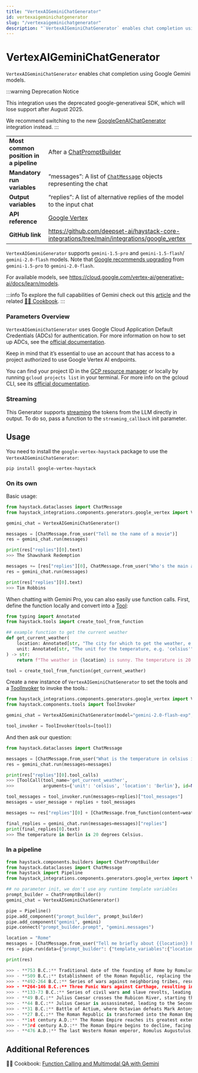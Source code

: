 ```yaml
---
title: "VertexAIGeminiChatGenerator"
id: vertexaigeminichatgenerator
slug: "/vertexaigeminichatgenerator"
description: "`VertexAIGeminiChatGenerator` enables chat completion using Google Gemini models."
---
```


# VertexAIGeminiChatGenerator

`VertexAIGeminiChatGenerator` enables chat completion using Google Gemini models.

:::warning Deprecation Notice

This integration uses the deprecated google-generativeai SDK, which will lose support after August 2025.

We recommend switching to the new [GoogleGenAIChatGenerator](googlegenaichatgenerator.mdx) integration instead.
:::

|  |  |
| --- | --- |
| **Most common position in a pipeline** | After a [ChatPromptBuilder](../builders/chatpromptbuilder.mdx)                                                 |
| **Mandatory run variables**            | “messages”: A list of [`ChatMessage`](../../concepts/data-classes/chatmessage.mdx)  objects representing the chat |
| **Output variables**                   | “replies”: A list of alternative replies of the model to the input chat                              |
| **API reference**                      | [Google Vertex](/reference/integrations-google-vertex)                                                      |
| **GitHub link**                        | https://github.com/deepset-ai/haystack-core-integrations/tree/main/integrations/google_vertex      |

`VertexAIGeminiGenerator` supports `gemini-1.5-pro` and `gemini-1.5-flash`/  `gemini-2.0-flash` models. Note that [Google recommends upgrading](https://cloud.google.com/vertex-ai/generative-ai/docs/learn/model-versions) from `gemini-1.5-pro` to `gemini-2.0-flash`.

For available models, see https://cloud.google.com/vertex-ai/generative-ai/docs/learn/models.

:::info
To explore the full capabilities of Gemini check out this [article](https://haystack.deepset.ai/blog/gemini-models-with-google-vertex-for-haystack) and the related [🧑‍🍳 Cookbook](https://colab.research.google.com/github/deepset-ai/haystack-cookbook/blob/main/notebooks/vertexai-gemini-examples.ipynb).
:::

### Parameters Overview

`VertexAIGeminiChatGenerator` uses Google Cloud Application Default Credentials (ADCs) for authentication. For more information on how to set up ADCs, see the [official documentation](https://cloud.google.com/docs/authentication/provide-credentials-adc).

Keep in mind that it’s essential to use an account that has access to a project authorized to use Google Vertex AI endpoints.

You can find your project ID in the [GCP resource manager](https://console.cloud.google.com/cloud-resource-manager) or locally by running `gcloud projects list` in your terminal. For more info on the gcloud CLI, see its [official documentation](https://cloud.google.com/cli).

### Streaming

This Generator supports [streaming](guides-to-generators/choosing-the-right-generator.mdx#streaming-support) the tokens from the LLM directly in output. To do so, pass a function to the `streaming_callback` init parameter.

## Usage

You need to install the `google-vertex-haystack` package to use the  `VertexAIGeminiChatGenerator`:

```shell
pip install google-vertex-haystack
```

### On its own

Basic usage:

```python
from haystack.dataclasses import ChatMessage
from haystack_integrations.components.generators.google_vertex import VertexAIGeminiChatGenerator

gemini_chat = VertexAIGeminiChatGenerator()

messages = [ChatMessage.from_user("Tell me the name of a movie")]
res = gemini_chat.run(messages)

print(res["replies"][0].text)
>>> The Shawshank Redemption

messages += [res["replies"][0], ChatMessage.from_user("Who's the main actor?")]
res = gemini_chat.run(messages)

print(res["replies"][0].text)
>>> Tim Robbins
```

When chatting with Gemini Pro, you can also easily use function calls. First, define the function locally and convert into a [Tool](../../tools/tool.mdx):

```python
from typing import Annotated
from haystack.tools import create_tool_from_function

## example function to get the current weather
def get_current_weather(
    location: Annotated[str, "The city for which to get the weather, e.g. 'San Francisco'"] = "Munich",
    unit: Annotated[str, "The unit for the temperature, e.g. 'celsius'"] = "celsius",
) -> str:
    return f"The weather in {location} is sunny. The temperature is 20 {unit}."

tool = create_tool_from_function(get_current_weather)
```

Create a new instance of `VertexAIGeminiChatGenerator` to set the tools and a [ToolInvoker](../tools/toolinvoker.mdx) to invoke the tools.:

```python
from haystack_integrations.components.generators.google_vertex import VertexAIGeminiChatGenerator
from haystack.components.tools import ToolInvoker

gemini_chat = VertexAIGeminiChatGenerator(model="gemini-2.0-flash-exp", tools=[tool])

tool_invoker = ToolInvoker(tools=[tool])
```

And then ask our question:

```python
from haystack.dataclasses import ChatMessage

messages = [ChatMessage.from_user("What is the temperature in celsius in Berlin?")]
res = gemini_chat.run(messages=messages)

print(res["replies"][0].tool_calls)
>>> [ToolCall(tool_name='get_current_weather',
>>>           arguments={'unit': 'celsius', 'location': 'Berlin'}, id=None)]

tool_messages = tool_invoker.run(messages=replies)["tool_messages"]
messages = user_message + replies + tool_messages

messages += res["replies"][0] + [ChatMessage.from_function(content=weather, name="get_current_weather")]

final_replies = gemini_chat.run(messages=messages)["replies"]
print(final_replies[0].text)
>>> The temperature in Berlin is 20 degrees Celsius.
```

### In a pipeline

```python
from haystack.components.builders import ChatPromptBuilder
from haystack.dataclasses import ChatMessage
from haystack import Pipeline
from haystack_integrations.components.generators.google_vertex import VertexAIGeminiChatGenerator

## no parameter init, we don't use any runtime template variables
prompt_builder = ChatPromptBuilder()
gemini_chat = VertexAIGeminiChatGenerator()

pipe = Pipeline()
pipe.add_component("prompt_builder", prompt_builder)
pipe.add_component("gemini", gemini)
pipe.connect("prompt_builder.prompt", "gemini.messages")

location = "Rome"
messages = [ChatMessage.from_user("Tell me briefly about {{location}} history")]
res = pipe.run(data={"prompt_builder": {"template_variables":{"location": location}, "template": messages}})

print(res)

>>> - **753 B.C.:** Traditional date of the founding of Rome by Romulus and Remus.
>>> - **509 B.C.:** Establishment of the Roman Republic, replacing the Etruscan monarchy.
>>> - **492-264 B.C.:** Series of wars against neighboring tribes, resulting in the expansion of the Roman Republic's territory.
>>> - **264-146 B.C.:** Three Punic Wars against Carthage, resulting in the destruction of Carthage and the Roman Republic becoming the dominant power in the Mediterranean.
>>> - **133-73 B.C.:** Series of civil wars and slave revolts, leading to the rise of Julius Caesar.
>>> - **49 B.C.:** Julius Caesar crosses the Rubicon River, starting the Roman Civil War.
>>> - **44 B.C.:** Julius Caesar is assassinated, leading to the Second Triumvirate of Octavian, Mark Antony, and Lepidus.
>>> - **31 B.C.:** Battle of Actium, where Octavian defeats Mark Antony and Cleopatra, becoming the sole ruler of Rome.
>>> - **27 B.C.:** The Roman Republic is transformed into the Roman Empire, with Octavian becoming the first Roman emperor, known as Augustus.
>>> - **1st century A.D.:** The Roman Empire reaches its greatest extent, stretching from Britain to Egypt.
>>> - **3rd century A.D.:** The Roman Empire begins to decline, facing internal instability, invasions by Germanic tribes, and the rise of Christianity.
>>> - **476 A.D.:** The last Western Roman emperor, Romulus Augustulus, is overthrown by the Germanic leader Odoacer, marking the end of the Roman Empire in the West.
```

## Additional References

:cook: Cookbook: [Function Calling and Multimodal QA with Gemini](https://haystack.deepset.ai/cookbook/vertexai-gemini-examples)
